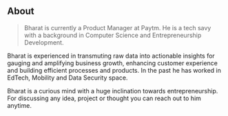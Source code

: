 ## About

> Bharat is currently a Product Manager at Paytm. He is a tech savy with a background in Computer Science and Entrepreneurship Development.


Bharat is experienced in transmuting raw data into actionable insights for gauging and amplifying business growth, enhancing customer experience and building efficient processes and products. In the past he has worked in EdTech, Mobility and Data Security space.

Bharat is a curious mind with a huge inclination towards entrepreneurship. For discussing any idea, project or thought you can reach out to him anytime.
